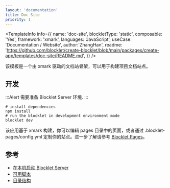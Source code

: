 ```yaml
---
layout: 'documentation'
title: Doc Site
priority: 1
---
```


<TemplateCoverImage templateName="doc-site" />

<TemplateInfo info={{ 
  name: 'doc-site',
  blockletType: 'static',
  composable: 'Yes',
  framework: 'xmark',
  languages: 'JavaScript',
  useCase: 'Documentation / Website',
  author:'ZhangHan',
  readme: 'https://github.com/blocklet/create-blocklet/blob/main/packages/create-app/templates/doc-site/README.md',
}} />

该模板是一个由 xmark 驱动的文档站骨架，可以用于构建项目文档站点。

## 开发

:::Alert
需要准备 Blocklet Server 环境.
:::

```shell
# install dependencies
npm install
# run the blocklet in development environment mode
blocklet dev
```

该应用基于 xmark 构建，你可以编辑 pages 目录中的页面，或者通过 .blocklet-pages/config.yml 定制你的站点。进一步了解请参考 [Blocklet Pages](https://pages.blocklet.io/)。

## 参考

- [在本机启动 Blocklet Server](https://developer.blocklet.io/docs/en/prerequisites/server)
- [可用脚本](/available-scripts)
- [目录结构](/folder-structure)
